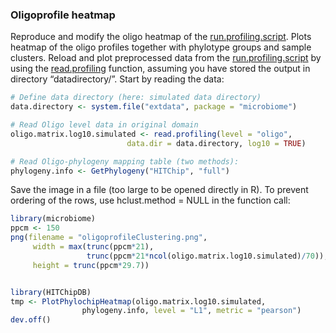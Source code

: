 ### Oligoprofile heatmap

Reproduce and modify the oligo heatmap of the [run.profiling.script](profiling). Plots heatmap of the oligo profiles together with phylotype groups and sample clusters. Reload and plot preprocessed data from the [run.profiling.script](profiling) by using the [read.profiling](reading) function, assuming you have stored the output in directory "datadirectory/". Start by reading the data:

```r
# Define data directory (here: simulated data directory)
data.directory <- system.file("extdata", package = "microbiome")

# Read Oligo level data in original domain
oligo.matrix.log10.simulated <- read.profiling(level = "oligo", 
			              data.dir = data.directory, log10 = TRUE)

# Read Oligo-phylogeny mapping table (two methods):
phylogeny.info <- GetPhylogeny("HITChip", "full")
```

Save the image in a file (too large to be opened directly in
R). To prevent ordering of the rows, use hclust.method = NULL in the
function call:

```r
library(microbiome)
ppcm <- 150
png(filename = "oligoprofileClustering.png", 
     width = max(trunc(ppcm*21), 
                 trunc(ppcm*21*ncol(oligo.matrix.log10.simulated)/70)), 
     height = trunc(ppcm*29.7))


library(HITChipDB)
tmp <- PlotPhylochipHeatmap(oligo.matrix.log10.simulated, 
				phylogeny.info, level = "L1", metric = "pearson")
dev.off()
```

